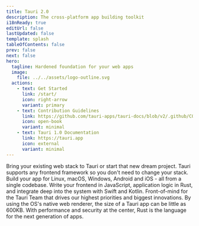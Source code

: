```yaml
---
title: Tauri 2.0
description: The cross-platform app building toolkit
i18nReady: true
editUrl: false
lastUpdated: false
template: splash
tableOfContents: false
prev: false
next: false
hero:
  tagline: Hardened foundation for your web apps
  image:
    file: ../../assets/logo-outline.svg
  actions:
    - text: Get Started
      link: /start/
      icon: right-arrow
      variant: primary
    - text: Contribution Guidelines
      link: https://github.com/tauri-apps/tauri-docs/blob/v2/.github/CONTRIBUTING.md
      icon: open-book
      variant: minimal
    - text: Tauri 1.0 Documentation
      link: https://tauri.app
      icon: external
      variant: minimal
---
```



<div class="hero-bg">
	<div class="bg-logo"></div>
	<div class="bg-grad"></div>
	<div class="bg-grad-red"></div>
</div>

<div class="lp-cta-card">
	<Card title="Create a Project" icon="rocket">
		<Cta />
	</Card>
</div>

<CardGrid>
	<Card title="Frontend Independent" icon="rocket">
		Bring your existing web stack to Tauri or start that new dream project.
		Tauri supports any frontend framework so you don't need to change your
		stack.
	</Card>
	<Card title="Cross Platform" icon="rocket">
		Build your app for Linux, macOS, Windows, Android and iOS - all from a
		single codebase.
	</Card>
	<Card title="Inter-Process Communication" icon="rocket">
		Write your frontend in JavaScript, application logic in Rust, and integrate
		deep into the system with Swift and Kotlin.
	</Card>
	<Card title="Maximum Security" icon="rocket">
		Front-of-mind for the Tauri Team that drives our highest priorities and
		biggest innovations.
	</Card>
	<Card title="Minimal Size" icon="rocket">
		By using the OS's native web renderer, the size of a Tauri app can be little
		as 600KB.
	</Card>
	<Card title="Powered by Rust" icon="rocket">
		With performance and security at the center, Rust is the language for the
		next generation of apps.
	</Card>
</CardGrid>
